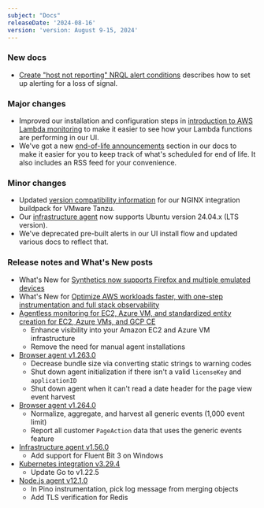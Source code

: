 ```yaml
---
subject: "Docs"
releaseDate: '2024-08-16'
version: 'version: August 9-15, 2024'
---
```


### New docs

* [Create "host not reporting" NRQL alert conditions](/docs/alerts/create-alert/create-alert-condition/create-nrql-host-not-reporting-conditions) describes how to set up alerting for a loss of signal.


### Major changes

* Improved our installation and configuration steps in [introduction to AWS Lambda monitoring](/docs/serverless-function-monitoring/aws-lambda-monitoring/instrument-lambda-function/introduction-lambda/#setup) to make it easier to see how your Lambda functions are performing in our UI.
* We've got a new [end-of-life announcements](/eol/) section in our docs to make it easier for you to keep track of what's scheduled for end of life. It also includes an RSS feed for your convenience.

### Minor changes

* Updated [version compatibility information](/docs/infrastructure/host-integrations/host-integrations-list/cloudfoundry-integrations/vmware-tanzu-nginx-buildpack-integration/#requirements-compatibility) for our NGINX integration buildpack for VMware Tanzu.
* Our [infrastructure agent](/docs/logs/forward-logs/forward-your-logs-using-infrastructure-agent/#system) now supports Ubuntu version 24.04.x (LTS version).
* We've deprecated pre-built alerts in our UI install flow and updated various docs to reflect that.

### Release notes and What's New posts

* What's New for [Synthetics now supports Firefox and multiple emulated devices](/whats-new/2024/08/whats-new-08-12-synthetics-browsers)
* What's New for [Optimize AWS workloads faster, with one-step instrumentation and full stack observability](/whats-new/2024/08/whats-new-8-15-one-step-AWS)
* [Agentless monitoring for EC2, Azure VM, and standardized entity creation for EC2, Azure VMs, and GCP CE](/docs/release-notes/infrastructure-release-notes/cloud-integration-release-notes/agentless-monitoring-and-standardized-entity-creation)
    * Enhance visibility into your Amazon EC2 and Azure VM infrastructure
    * Remove the need for manual agent installations
* [Browser agent v1.263.0](/docs/release-notes/new-relic-browser-release-notes/browser-agent-release-notes/browser-agent-v1.263.0)
    * Decrease bundle size via converting static strings to warning codes
    * Shut down agent initialization if there isn't a valid `licenseKey` and `applicationID`
    * Shut down agent when it can't read a date header for the page view event harvest
* [Browser agent v1.264.0](/docs/release-notes/new-relic-browser-release-notes/browser-agent-release-notes/browser-agent-v1.264.0)
    * Normalize, aggregate, and harvest all generic events (1,000 event limit)
    * Report all customer `PageAction` data that uses the generic events feature
* [Infrastructure agent v1.56.0](/docs/release-notes/infrastructure-release-notes/infrastructure-agent-release-notes/new-relic-infrastructure-agent-1600)
    * Add support for Fluent Bit 3 on Windows
* [Kubernetes integration v3.29.4](/docs/release-notes/infrastructure-release-notes/kubernetes-integration-release-notes/kubernetes-integration-3-29-4)
    * Update Go to v1.22.5
* [Node.js agent v12.1.0](/docs/release-notes/agent-release-notes/nodejs-release-notes/node-agent-12-1-0)
    * In Pino instrumentation, pick log message from merging objects
    * Add TLS verification for Redis